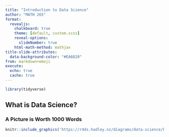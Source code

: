 ```yaml
---
title: "Introduction to Data Science"
author: "MATH 265"
format:
  revealjs:
    chalkboard: true
    theme: [default, custom.scss]
    reveal-options:
      slideNumber: true
    html-math-method: mathjax
title-slide-attributes:
  data-background-color: "#EA6820"
from: markdown+emoji
execute:
  echo: true
  cache: true
---
```


```r
library(tidyverse)
```


## What is Data Science? 

### A Picture is Worth 1000 Words


```r
knitr::include_graphics('https://r4ds.hadley.nz/diagrams/data-science/base.png')
```
